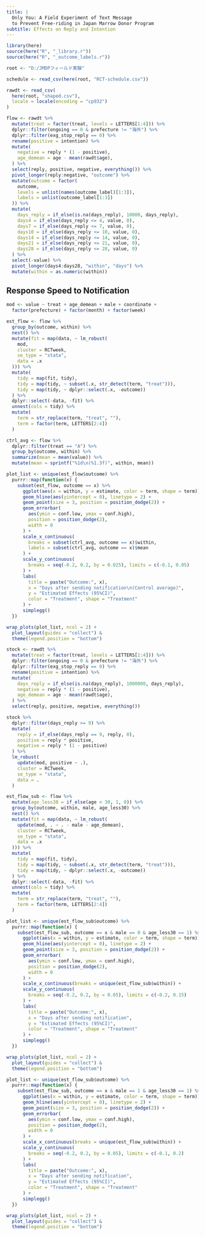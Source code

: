```yaml
---
title: |
  Only You: A Field Experiment of Text Message
  to Prevent Free-riding in Japan Marrow Donor Program
subtitle: Effects on Reply and Intention
---
```


```r
library(here)
source(here("R", "_library.r"))
source(here("R", "_outcome_labels.r"))
```

```r
root <- "D:/JMDPフィールド実験"

schedule <- read_csv(here(root, "RCT-schedule.csv"))

rawdt <- read_csv(
  here(root, "shaped.csv"),
  locale = locale(encoding = "cp932")
)

flow <- rawdt %>%
  mutate(treat = factor(treat, levels = LETTERS[1:4])) %>%
  dplyr::filter(ongoing == 0 & prefecture != "海外") %>%
  dplyr::filter(exg_stop_reply == 0) %>%
  rename(positive = intention) %>%
  mutate(
    negative = reply * (1 - positive),
    age_demean = age - mean(rawdt$age),
  ) %>%
  select(reply, positive, negative, everything()) %>%
  pivot_longer(reply:negative, "outcome") %>%
  mutate(outcome = factor(
    outcome,
    levels = unlist(names(outcome_label)[1:3]),
    labels = unlist(outcome_label[1:3])
  )) %>%
  mutate(
    days_reply = if_else(is.na(days_reply), 10000, days_reply),
    days4 = if_else(days_reply <= 4, value, 0),
    days7 = if_else(days_reply <= 7, value, 0),
    days10 = if_else(days_reply <= 10, value, 0),
    days14 = if_else(days_reply <= 14, value, 0),
    days21 = if_else(days_reply <= 21, value, 0),
    days28 = if_else(days_reply <= 28, value, 0)
  ) %>%
  select(-value) %>%
  pivot_longer(days4:days28, "within", "days") %>%
  mutate(within = as.numeric(within))
```

## Response Speed to Notification

```r
mod <- value ~ treat + age_demean + male + coordinate +
  factor(prefecture) + factor(month) + factor(week)

est_flow <- flow %>%
  group_by(outcome, within) %>%
  nest() %>%
  mutate(fit = map(data, ~ lm_robust(
    mod,
    cluster = RCTweek,
    se_type = "stata",
    data = .x
  ))) %>%
  mutate(
    tidy = map(fit, tidy),
    tidy = map(tidy, ~ subset(.x, str_detect(term, "treat"))),
    tidy = map(tidy, ~ dplyr::select(.x, -outcome))
  ) %>%
  dplyr::select(-data, -fit) %>%
  unnest(cols = tidy) %>%
  mutate(
    term = str_replace(term, "treat", ""),
    term = factor(term, LETTERS[2:4])
  )

ctrl_avg <- flow %>%
  dplyr::filter(treat == "A") %>%
  group_by(outcome, within) %>%
  summarize(mean = mean(value)) %>%
  mutate(mean = sprintf("%1d\n(%1.3f)", within, mean))

plot_list <- unique(est_flow$outcome) %>%
  purrr::map(function(x) {
    subset(est_flow, outcome == x) %>%
      ggplot(aes(x = within, y = estimate, color = term, shape = term)) +
      geom_hline(aes(yintercept = 0), linetype = 2) +
      geom_point(size = 3, position = position_dodge(2)) +
      geom_errorbar(
        aes(ymin = conf.low, ymax = conf.high),
        position = position_dodge(2),
        width = 0
      ) +
      scale_x_continuous(
        breaks = subset(ctrl_avg, outcome == x)$within,
        labels = subset(ctrl_avg, outcome == x)$mean
      ) +
      scale_y_continuous(
        breaks = seq(-0.2, 0.2, by = 0.025), limits = c(-0.1, 0.05)
      ) +
      labs(
        title = paste("Outcome:", x),
        x = "Days after sending notification\n(Control average)",
        y = "Estimated Effects (95%CI)",
        color = "Treatment", shape = "Treatment"
      ) +
      simplegg()
  })

wrap_plots(plot_list, ncol = 2) +
  plot_layout(guides = "collect") &
  theme(legend.position = "bottom")
```

```r
stock <- rawdt %>%
  mutate(treat = factor(treat, levels = LETTERS[1:4])) %>%
  dplyr::filter(ongoing == 0 & prefecture != "海外") %>%
  dplyr::filter(exg_stop_reply == 0) %>%
  rename(positive = intention) %>%
  mutate(
    days_reply = if_else(is.na(days_reply), 1000000, days_reply),
    negative = reply * (1 - positive),
    age_demean = age - mean(rawdt$age),
  ) %>%
  select(reply, positive, negative, everything())

stock %>%
  dplyr::filter(days_reply >= 9) %>%
  mutate(
    reply = if_else(days_reply == 9, reply, 0),
    positive = reply * positive,
    negative = reply * (1 - positive)
  ) %>%
  lm_robust(
    update(mod, positive ~ .),
    cluster = RCTweek,
    se_type = "stata",
    data = .
  )
```

```r
est_flow_sub <- flow %>%
  mutate(age_less30 = if_else(age < 30, 1, 0)) %>%
  group_by(outcome, within, male, age_less30) %>%
  nest() %>%
  mutate(fit = map(data, ~ lm_robust(
    update(mod, . ~ . - male - age_demean),
    cluster = RCTweek,
    se_type = "stata",
    data = .x
  ))) %>%
  mutate(
    tidy = map(fit, tidy),
    tidy = map(tidy, ~ subset(.x, str_detect(term, "treat"))),
    tidy = map(tidy, ~ dplyr::select(.x, -outcome))
  ) %>%
  dplyr::select(-data, -fit) %>%
  unnest(cols = tidy) %>%
  mutate(
    term = str_replace(term, "treat", ""),
    term = factor(term, LETTERS[2:4])
  )
```

```r
plot_list <- unique(est_flow_sub$outcome) %>%
  purrr::map(function(x) {
    subset(est_flow_sub, outcome == x & male == 0 & age_less30 == 1) %>%
      ggplot(aes(x = within, y = estimate, color = term, shape = term)) +
      geom_hline(aes(yintercept = 0), linetype = 2) +
      geom_point(size = 3, position = position_dodge(2)) +
      geom_errorbar(
        aes(ymin = conf.low, ymax = conf.high),
        position = position_dodge(2),
        width = 0
      ) +
      scale_x_continuous(breaks = unique(est_flow_sub$within)) +
      scale_y_continuous(
        breaks = seq(-0.2, 0.2, by = 0.05), limits = c(-0.2, 0.15)
      ) +
      labs(
        title = paste("Outcome:", x),
        x = "Days after sending notification",
        y = "Estimated Effects (95%CI)",
        color = "Treatment", shape = "Treatment"
      ) +
      simplegg()
  })

wrap_plots(plot_list, ncol = 2) +
  plot_layout(guides = "collect") &
  theme(legend.position = "bottom")
```

```r
plot_list <- unique(est_flow_sub$outcome) %>%
  purrr::map(function(x) {
    subset(est_flow_sub, outcome == x & male == 1 & age_less30 == 1) %>%
      ggplot(aes(x = within, y = estimate, color = term, shape = term)) +
      geom_hline(aes(yintercept = 0), linetype = 2) +
      geom_point(size = 3, position = position_dodge(2)) +
      geom_errorbar(
        aes(ymin = conf.low, ymax = conf.high),
        position = position_dodge(2),
        width = 0
      ) +
      scale_x_continuous(breaks = unique(est_flow_sub$within)) +
      scale_y_continuous(
        breaks = seq(-0.2, 0.2, by = 0.05), limits = c(-0.1, 0.2)
      ) +
      labs(
        title = paste("Outcome:", x),
        x = "Days after sending notification",
        y = "Estimated Effects (95%CI)",
        color = "Treatment", shape = "Treatment"
      ) +
      simplegg()
  })

wrap_plots(plot_list, ncol = 2) +
  plot_layout(guides = "collect") &
  theme(legend.position = "bottom")
```